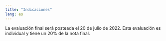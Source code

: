 ```yaml
---
title: "Indicaciones"
lang: es
---
```


La evaluación final será posteada el 20 de julio de 2022. Esta evaluación es individual y tiene un 20% de la nota final. 
